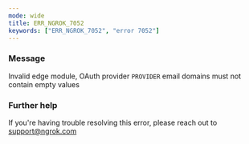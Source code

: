 ```yaml
---
mode: wide
title: ERR_NGROK_7052
keywords: ["ERR_NGROK_7052", "error 7052"]
---
```



### Message

Invalid edge module, OAuth provider `PROVIDER` email domains must not contain empty values

<ErrorDetails />

### Further help

If you're having trouble resolving this error, please reach out to [support@ngrok.com](mailto:support@ngrok.com?subject=Help%20with%20ERR_NGROK_7052)
